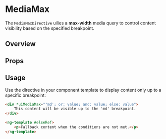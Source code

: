 

<Meta of={MediaMaxStories} />

# MediaMax

The `MediaMaxDirective` uilies a **max-width** media query to control content visibility based on the specified breakpoint.

## Overview

<Canvas>
	<Story of={MediaMaxStories.Overview} />
</Canvas>

## Props

<Controls />

## Usage

Use the directive in your component template to display content only up to a specific breakpoint:

```html
<div *uiMediaMax="'md'; or: value; and: value; else: value">
	This content will be visible up to the 'md' breakpoint.
</div>

<ng-template #elseRef>
	<p>Fallback content when the conditions are not met.</p>
</ng-template>
```
